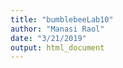 ```yaml
---
title: "bumblebeeLab10"
author: "Manasi Raol"
date: "3/21/2019"
output: html_document
---
```


```r

```

